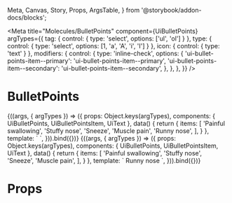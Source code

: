   Meta, Canvas, Story, Props, ArgsTable,
} from '@storybook/addon-docs/blocks';

<Meta
  title="Molecules/BulletPoints"
  component={UiBulletPoints}
  argTypes={{
    tag: { control: { type: 'select', options: ['ul', 'ol'] } },
    type: { control: { type: 'select', options: [1, 'a', 'A', 'i', 'I'] } },
    icon: { control: { type: 'text' } },
    modifiers: {
      control: {
        type: 'inline-check',
        options: {
          'ui-bullet-points-item--primary': 'ui-bullet-points-item--primary',
          'ui-bullet-points-item--secondary': 'ui-bullet-points-item--secondary',
        },
      },
    },
  }}
/>

# BulletPoints

<Canvas>
  <Story
    name="Common"
    args={{
      tag: 'ul',
      type: 1,
      icon: 'bullet',
    }}
  >
    {((args, { argTypes }) => ({
      props: Object.keys(argTypes),
      components: { UiBulletPoints, UiBulletPointsItem, UiText },
      data() {
        return {
          items: [
            'Painful swallowing',
            'Stuffy nose',
            'Sneeze',
            'Muscle pain',
            'Runny nose',
          ],
        }
      },
      template: `<UiBulletPoints :tag="tag" :type="type">
        <template v-for="(item, key) in items" :key="key">
          <UiBulletPointsItem :icon="icon" :class="modifiers">
            <UiText tag="span">{{item}}</UiText>
          </UiBulletPointsItem>
        </template>
      </UiBulletPoints>`,
    })).bind({})}
  </Story>
</Canvas>

<Canvas>
  <Story
    name="[example] nested"
  >
    {((args, { argTypes }) => ({
      props: Object.keys(argTypes),
      components: { UiBulletPoints, UiBulletPointsItem, UiText },
      data() {
        return {
          items: [
            'Painful swallowing',
            'Stuffy nose',
            'Sneeze',
            'Muscle pain',
          ],
        }
      },
      template: `<UiBulletPoints tag="ol" type="1">
        <template v-for="(item, key) in items" :key="key">
          <UiBulletPointsItem :icon="icon" :class="modifiers">
            <UiText tag="span">{{item}}</UiText>
          </UiBulletPointsItem>
        </template>
        <UiBulletPointsItem>
            <UiText tag="span">Runny nose</UiText>
            <UiBulletPoints tag="ol" type="a">
              <template v-for="(item, key) in items" :key="key">
                <UiBulletPointsItem>
                  <UiText tag="span">{{item}}</UiText>
                </UiBulletPointsItem>
              </template>
            </UiBulletPoints>
        </UiBulletPointsItem>
      </UiBulletPoints>`,
    })).bind({})}
  </Story>
</Canvas>


# Props

<Props of={UiBulletPoints} />
